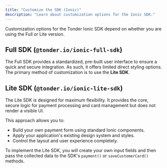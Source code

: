 ```yaml
---
title: "Customize the SDK (Ionic)"
description: "Learn about customization options for the Ionic SDK."
---
```


Customization options for the Tonder Ionic SDK depend on whether you are using the Full or Lite version.

## Full SDK (`@tonder.io/ionic-full-sdk`)

The Full SDK provides a standardized, pre-built user interface to ensure a quick and secure integration. As such, it offers limited direct styling options. The primary method of customization is to use the **Lite SDK**.

## Lite SDK (`@tonder.io/ionic-lite-sdk`)

The Lite SDK is designed for maximum flexibility. It provides the core, secure logic for payment processing and card management but does not render a visible UI.

This approach allows you to:
-   Build your own payment form using standard Ionic components.
-   Apply your application's existing design system and styles.
-   Control the layout and user experience completely.

To implement the Lite SDK, you will create your own input fields and then pass the collected data to the SDK's `payment()` or `saveCustomerCard()` methods.